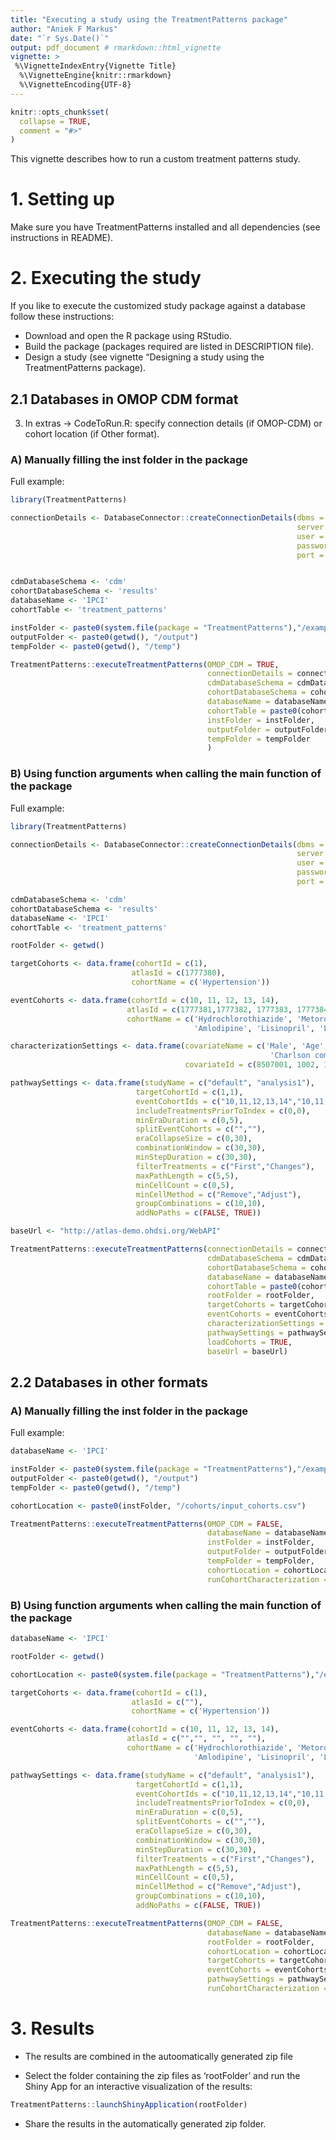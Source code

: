 ```yaml
---
title: "Executing a study using the TreatmentPatterns package"
author: "Aniek F Markus"
date: "`r Sys.Date()`"
output: pdf_document # rmarkdown::html_vignette
vignette: >
 %\VignetteIndexEntry{Vignette Title}
  %\VignetteEngine{knitr::rmarkdown}
  %\VignetteEncoding{UTF-8}
---
```


```r
knitr::opts_chunk$set(
  collapse = TRUE,
  comment = "#>"
)
```

This vignette describes how to run a custom treatment patterns study.


# 1. Setting up
Make sure you have TreatmentPatterns installed and all dependencies (see instructions in README).


# 2. Executing the study

If you like to execute the customized study package against a database follow these instructions:

- Download and open the R package using RStudio. 
- Build the package (packages required are listed in DESCRIPTION file).
- Design a study (see vignette "Designing a study using the TreatmentPatterns package).


## 2.1 Databases in OMOP CDM format

3. In extras -> CodeToRun.R: specify connection details (if OMOP-CDM) or cohort location (if Other format). 


### A) Manually filling the inst folder in the package

Full example:
```r
library(TreatmentPatterns)

connectionDetails <- DatabaseConnector::createConnectionDetails(dbms = Sys.getenv('dbms'),
                                                                server = Sys.getenv('server'),
                                                                user = Sys.getenv('user'),
                                                                password = Sys.getenv('password'),
                                                                port = Sys.getenv('port'))


cdmDatabaseSchema <- 'cdm'
cohortDatabaseSchema <- 'results'
databaseName <- 'IPCI'
cohortTable <- 'treatment_patterns'

instFolder <- paste0(system.file(package = "TreatmentPatterns"),"/examples/OMOP CDM/inst")
outputFolder <- paste0(getwd(), "/output")
tempFolder <- paste0(getwd(), "/temp")

TreatmentPatterns::executeTreatmentPatterns(OMOP_CDM = TRUE,
                                            connectionDetails = connectionDetails,
                                            cdmDatabaseSchema = cdmDatabaseSchema,
                                            cohortDatabaseSchema = cohortDatabaseSchema,
                                            databaseName = databaseName,
                                            cohortTable = paste0(cohortTable, "_", databaseName),
                                            instFolder = instFolder,
                                            outputFolder = outputFolder,
                                            tempFolder = tempFolder
                                            )
```

### B) Using function arguments when calling the main function of the package

Full example:
```r
library(TreatmentPatterns)

connectionDetails <- DatabaseConnector::createConnectionDetails(dbms = Sys.getenv('dbms'),
                                                                server = Sys.getenv('server'),
                                                                user = Sys.getenv('user'),
                                                                password = Sys.getenv('password'),
                                                                port = Sys.getenv('port'))

cdmDatabaseSchema <- 'cdm'
cohortDatabaseSchema <- 'results' 
databaseName <- 'IPCI'
cohortTable <- 'treatment_patterns'

rootFolder <- getwd()

targetCohorts <- data.frame(cohortId = c(1),
                           atlasId = c(1777380),
                           cohortName = c('Hypertension'))

eventCohorts <- data.frame(cohortId = c(10, 11, 12, 13, 14),
                          atlasId = c(1777381,1777382, 1777383, 1777384, 1777385),
                          cohortName = c('Hydrochlorothiazide', 'Metorolol',
                                         'Amlodipine', 'Lisinopril', 'Losartan'))

characterizationSettings <- data.frame(covariateName = c('Male', 'Age',
                                                          'Charlson comorbidity index score'),
                                       covariateId = c(8507001, 1002, 1901))

pathwaySettings <- data.frame(studyName = c("default", "analysis1"),
                            targetCohortId = c(1,1),
                            eventCohortIds = c("10,11,12,13,14","10,11,12,13,14"),
                            includeTreatmentsPriorToIndex = c(0,0),
                            minEraDuration = c(0,5),
                            splitEventCohorts = c("",""),
                            eraCollapseSize = c(0,30),
                            combinationWindow = c(30,30), 
                            minStepDuration = c(30,30),
                            filterTreatments = c("First","Changes"),
                            maxPathLength = c(5,5), 
                            minCellCount = c(0,5),
                            minCellMethod = c("Remove","Adjust"),
                            groupCombinations = c(10,10),
                            addNoPaths = c(FALSE, TRUE))   

baseUrl <- "http://atlas-demo.ohdsi.org/WebAPI"

TreatmentPatterns::executeTreatmentPatterns(connectionDetails = connectionDetails,
                                            cdmDatabaseSchema = cdmDatabaseSchema,
                                            cohortDatabaseSchema = cohortDatabaseSchema,
                                            databaseName = databaseName,
                                            cohortTable = paste0(cohortTable, "_", databaseName),
                                            rootFolder = rootFolder,
                                            targetCohorts = targetCohorts,
                                            eventCohorts = eventCohorts,
                                            characterizationSettings = characterizationSettings,
                                            pathwaySettings = pathwaySettings,
                                            loadCohorts = TRUE,
                                            baseUrl = baseUrl)
```

## 2.2 Databases in other formats

### A) Manually filling the inst folder in the package
Full example:
```r
databaseName <- 'IPCI'

instFolder <- paste0(system.file(package = "TreatmentPatterns"),"/examples/other format/inst")
outputFolder <- paste0(getwd(), "/output")
tempFolder <- paste0(getwd(), "/temp")

cohortLocation <- paste0(instFolder, "/cohorts/input_cohorts.csv")

TreatmentPatterns::executeTreatmentPatterns(OMOP_CDM = FALSE,
                                            databaseName = databaseName,
                                            instFolder = instFolder,
                                            outputFolder = outputFolder,
                                            tempFolder = tempFolder,
                                            cohortLocation = cohortLocation,
                                            runCohortCharacterization = FALSE)
```

### B) Using function arguments when calling the main function of the package
```r
databaseName <- 'IPCI'

rootFolder <- getwd()

cohortLocation <- paste0(system.file(package = "TreatmentPatterns"),"/examples/other format/inst/cohorts/input_cohorts.csv")

targetCohorts <- data.frame(cohortId = c(1),
                           atlasId = c(""),
                           cohortName = c('Hypertension'))

eventCohorts <- data.frame(cohortId = c(10, 11, 12, 13, 14),
                          atlasId = c("","", "", "", ""),
                          cohortName = c('Hydrochlorothiazide', 'Metorolol',
                                         'Amlodipine', 'Lisinopril', 'Losartan'))

pathwaySettings <- data.frame(studyName = c("default", "analysis1"),
                            targetCohortId = c(1,1),
                            eventCohortIds = c("10,11,12,13,14","10,11,12,13,14"),
                            includeTreatmentsPriorToIndex = c(0,0),
                            minEraDuration = c(0,5),
                            splitEventCohorts = c("",""),
                            eraCollapseSize = c(0,30),
                            combinationWindow = c(30,30), 
                            minStepDuration = c(30,30),
                            filterTreatments = c("First","Changes"),
                            maxPathLength = c(5,5), 
                            minCellCount = c(0,5),
                            minCellMethod = c("Remove","Adjust"),
                            groupCombinations = c(10,10),
                            addNoPaths = c(FALSE, TRUE))   

TreatmentPatterns::executeTreatmentPatterns(OMOP_CDM = FALSE,
                                            databaseName = databaseName,
                                            rootFolder = rootFolder,
                                            cohortLocation = cohortLocation,
                                            targetCohorts = targetCohorts,
                                            eventCohorts = eventCohorts,
                                            pathwaySettings = pathwaySettings,
                                            runCohortCharacterization = FALSE)
```

# 3. Results

- The results are combined in the autoomatically generated zip file

- Select the folder containing the zip files as 'rootFolder' and run the Shiny App for an interactive visualization of the results:
```r
TreatmentPatterns::launchShinyApplication(rootFolder)
```

- Share the results in the automatically generated zip folder.

